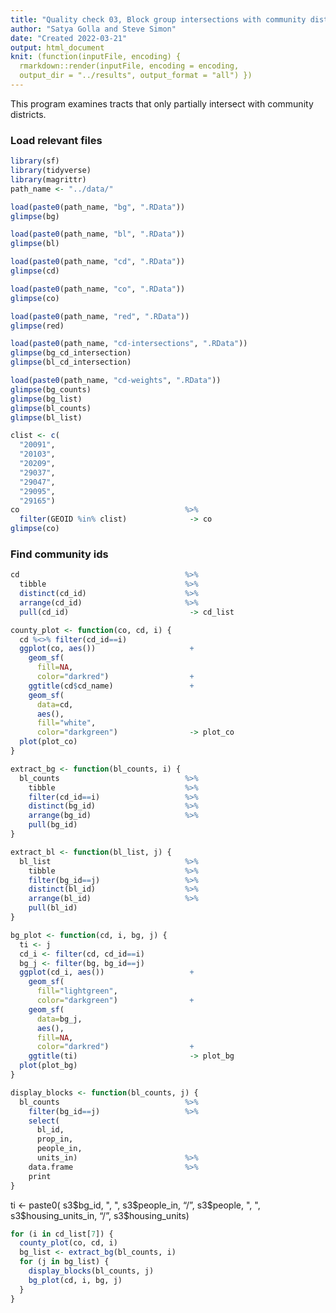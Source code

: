 ```yaml
---
title: "Quality check 03, Block group intersections with community districts"
author: "Satya Golla and Steve Simon"
date: "Created 2022-03-21"
output: html_document
knit: (function(inputFile, encoding) {
  rmarkdown::render(inputFile, encoding = encoding,
  output_dir = "../results", output_format = "all") })  
---
```


This program examines tracts that only partially intersect with community districts.

### Load relevant files

```r
library(sf)
library(tidyverse)
library(magrittr)
path_name <- "../data/"

load(paste0(path_name, "bg", ".RData"))
glimpse(bg)

load(paste0(path_name, "bl", ".RData"))
glimpse(bl)

load(paste0(path_name, "cd", ".RData"))
glimpse(cd)

load(paste0(path_name, "co", ".RData"))
glimpse(co)

load(paste0(path_name, "red", ".RData"))
glimpse(red)

load(paste0(path_name, "cd-intersections", ".RData"))
glimpse(bg_cd_intersection)
glimpse(bl_cd_intersection)

load(paste0(path_name, "cd-weights", ".RData"))
glimpse(bg_counts)
glimpse(bg_list)
glimpse(bl_counts)
glimpse(bl_list)

clist <- c(
  "20091",
  "20103",
  "20209",
  "29037",
  "29047",
  "29095",
  "29165")
co                                     %>%
  filter(GEOID %in% clist)              -> co
glimpse(co)
```

### Find community ids

```r
cd                                     %>%
  tibble                               %>%
  distinct(cd_id)                      %>%
  arrange(cd_id)                       %>%
  pull(cd_id)                           -> cd_list
```

```r
county_plot <- function(co, cd, i) {
  cd %<>% filter(cd_id==i)
  ggplot(co, aes())                     +
    geom_sf(
      fill=NA,
      color="darkred")                  +
    ggtitle(cd$cd_name)                 +
    geom_sf(
      data=cd,
      aes(),
      fill="white",
      color="darkgreen")                -> plot_co
  plot(plot_co)
}

extract_bg <- function(bl_counts, i) {
  bl_counts                            %>%
    tibble                             %>%
    filter(cd_id==i)                   %>%
    distinct(bg_id)                    %>%
    arrange(bg_id)                     %>%
    pull(bg_id)                       
}

extract_bl <- function(bl_list, j) {
  bl_list                              %>%
    tibble                             %>%
    filter(bg_id==j)                   %>%
    distinct(bl_id)                    %>%
    arrange(bl_id)                     %>%
    pull(bl_id)                       
}

bg_plot <- function(cd, i, bg, j) {
  ti <- j
  cd_i <- filter(cd, cd_id==i)
  bg_j <- filter(bg, bg_id==j)
  ggplot(cd_i, aes())                   +
    geom_sf(
      fill="lightgreen",
      color="darkgreen")                +
    geom_sf(
      data=bg_j,
      aes(),
      fill=NA,
      color="darkred")                  +
    ggtitle(ti)                         -> plot_bg
  plot(plot_bg)
}

display_blocks <- function(bl_counts, j) {
  bl_counts                            %>%
    filter(bg_id==j)                   %>%
    select(
      bl_id,
      prop_in,
      people_in,
      units_in)                        %>%
    data.frame                         %>%
    print
}
```

  ti <- paste0(
    s3$bg_id, ", ",
    s3$people_in, "/", 
    s3$people, ", ",
    s3$housing_units_in, "/", 
    s3$housing_units)


```r
for (i in cd_list[7]) {
  county_plot(co, cd, i)
  bg_list <- extract_bg(bl_counts, i)
  for (j in bg_list) {
    display_blocks(bl_counts, j)
    bg_plot(cd, i, bg, j)
  }
}
```


<!---Key census links go here--->
